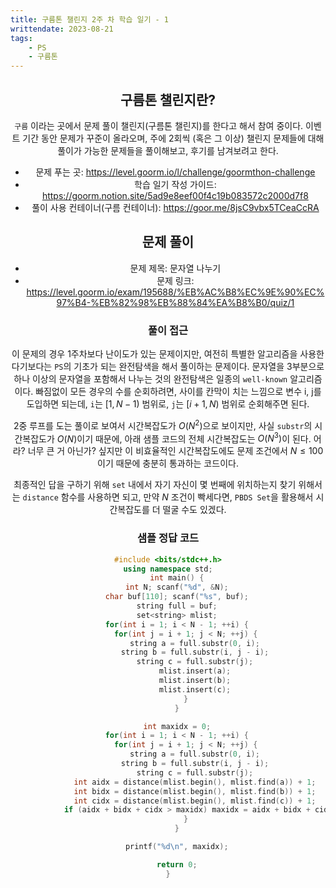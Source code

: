 ```yaml
---
title: 구름톤 챌린지 2주 차 학습 일기 - 1
writtendate: 2023-08-21
tags:
    - PS
    - 구름톤
---
```


<Header />

## 구름톤 챌린지란?

`구름` 이라는 곳에서 문제 풀이 챌린지(구름톤 챌린지)를 한다고 해서 참여 중이다. 이벤트 기간 동안 문제가 꾸준이 올라오며, 주에 2회씩 (혹은 그 이상) 챌린지 문제들에 대해 풀이가 가능한 문제들을 풀이해보고, 후기를 남겨보려고 한다.

- 문제 푸는 곳: https://level.goorm.io/l/challenge/goormthon-challenge
- 학습 일기 작성 가이드: https://goorm.notion.site/5ad9e8eef00f4c19b083572c2000d7f8
- 풀이 사용 컨테이너(구름 컨테이너): https://goor.me/8jsC9vbx5TCeaCcRA

## 문제 풀이

- 문제 제목: 문자열 나누기
- 문제 링크: https://level.goorm.io/exam/195688/%EB%AC%B8%EC%9E%90%EC%97%B4-%EB%82%98%EB%88%84%EA%B8%B0/quiz/1

### 풀이 접근

이 문제의 경우 1주차보다 난이도가 있는 문제이지만, 여전히 특별한 알고리즘을 사용한다기보다는 `PS`의 기초가 되는 완전탐색을 해서 풀이하는 문제이다. 문자열을 3부분으로 하나 이상의 문자열을 포함해서 나누는 것의 완전탐색은 일종의 `well-known` 알고리즘이다. 빠짐없이 모든 경우의 수를 순회하려면, 사이를 칸막이 치는 느낌으로 변수 i, j를 도입하면 되는데, `i`는 $[1, N - 1)$ 범위로, `j`는 $[i + 1, N)$ 범위로 순회해주면 된다.

2중 루프를 도는 풀이로 보여서 시간복잡도가 $O(N^2)$으로 보이지만, 사실 `substr`의 시간복잡도가 $O(N)$이기 때문에, 아래 샘플 코드의 전체 시간복잡도는 $O(N^3)$이 된다. 어라? 너무 큰 거 아닌가? 싶지만 이 비효율적인 시간복잡도에도 문제 조건에서 $N \leq 100$ 이기 때문에 충분히 통과하는 코드이다.

최종적인 답을 구하기 위해 `set` 내에서 자기 자신이 몇 번째에 위치하는지 찾기 위해서는 `distance` 함수를 사용하면 되고, 만약 $N$ 조건이 빡세다면, `PBDS Set`을 활용해서 시간복잡도를 더 떨굴 수도 있겠다.

### 샘플 정답 코드

```cpp
#include <bits/stdc++.h>
using namespace std;
    int main() {
    int N; scanf("%d", &N);
    char buf[110]; scanf("%s", buf);
    string full = buf;
    set<string> mlist;
    for(int i = 1; i < N - 1; ++i) {
        for(int j = i + 1; j < N; ++j) {
            string a = full.substr(0, i);
            string b = full.substr(i, j - i);
            string c = full.substr(j);
            mlist.insert(a);
            mlist.insert(b);
            mlist.insert(c);
        }
    }

    int maxidx = 0;
    for(int i = 1; i < N - 1; ++i) {
        for(int j = i + 1; j < N; ++j) {
            string a = full.substr(0, i);
            string b = full.substr(i, j - i);
            string c = full.substr(j);
            int aidx = distance(mlist.begin(), mlist.find(a)) + 1;
            int bidx = distance(mlist.begin(), mlist.find(b)) + 1;
            int cidx = distance(mlist.begin(), mlist.find(c)) + 1;
            if (aidx + bidx + cidx > maxidx) maxidx = aidx + bidx + cidx;
        }
    }

    printf("%d\n", maxidx);

    return 0;
}
```

<TagList />
<Comment />
